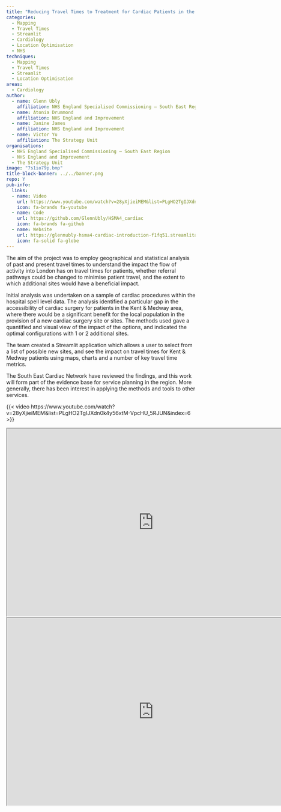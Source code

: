 ```yaml
---
title: "Reducing Travel Times to Treatment for Cardiac Patients in the South East of England"
categories:
  - Mapping
  - Travel Times
  - Streamlit
  - Cardiology
  - Location Optimisation
  - NHS
techniques:
  - Mapping
  - Travel Times
  - Streamlit
  - Location Optimisation
areas:
  - Cardiology
author:
  - name: Glenn Ubly
    affiliation: NHS England Specialised Commissioning – South East Region
  - name: Atonia Drummond
    affiliation: NHS England and Improvement
  - name: Janine James
    affiliation: NHS England and Improvement
  - name: Victor Yu
    affiliation: The Strategy Unit
organisations:
  - NHS England Specialised Commissioning – South East Region
  - NHS England and Improvement
  - The Strategy Unit
image: "7s1io79p.bmp"
title-block-banner: ../../banner.png
repo: Y
pub-info:
  links:
  - name: Video
    url: https://www.youtube.com/watch?v=28yXjieiMEM&list=PLgHO2TgIJXdn0k4y56xtM-VpcHU_5RJUN&index=6
    icon: fa-brands fa-youtube
  - name: Code
    url: https://github.com/GlennUbly/HSMA4_cardiac
    icon: fa-brands fa-github
  - name: Website
    url: https://glennubly-hsma4-cardiac-introduction-f1fq51.streamlitapp.com/
    icon: fa-solid fa-globe
---
```


The aim of the project was to employ geographical and statistical analysis of past and present travel times to understand the impact the flow of activity into London has on travel times for patients, whether referral pathways could be changed to minimise patient travel, and the extent to which additional sites would have a beneficial impact.

Initial analysis was undertaken on a sample of cardiac procedures within the hospital spell level data. The analysis identified a particular gap in the accessibility of cardiac surgery for patients in the Kent & Medway area, where there would be a significant benefit for the local population in the provision of a new cardiac surgery site or sites. The methods used gave a quantified and visual view of the impact of the options, and indicated the optimal configurations with 1 or 2 additional sites.

The team created a Streamlit application which allows a user to select from a list of possible new sites, and see the impact on travel times for Kent & Medway patients using maps, charts and a number of key travel time metrics.

The South East Cardiac Network have reviewed the findings, and this work will form part of the evidence base for service planning in the region. More generally, there has been interest in applying the methods and tools to other services.

{{< video https://www.youtube.com/watch?v=28yXjieiMEM&list=PLgHO2TgIJXdn0k4y56xtM-VpcHU_5RJUN&index=6 >}}

```{=html}
<iframe width="780" height="500" src="https://glennubly-hsma4-cardiac-introduction-f1fq51.streamlitapp.com/" title="App"></iframe>
```

```{=html}
<iframe width="780" height="500" src="https://github.com/GlennUbly/HSMA4_cardiac" title="Code"></iframe>
```
